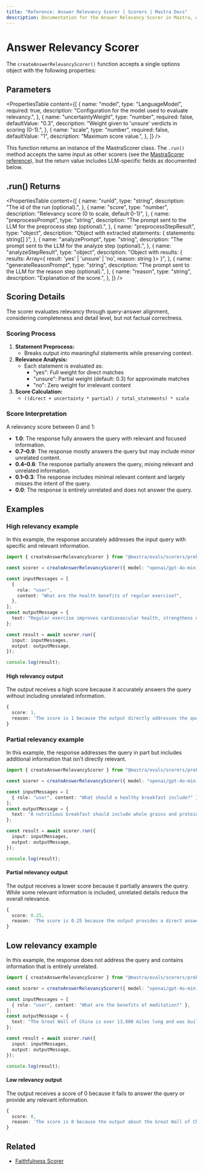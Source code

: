```yaml
---
title: "Reference: Answer Relevancy Scorer | Scorers | Mastra Docs"
description: Documentation for the Answer Relevancy Scorer in Mastra, which evaluates how well LLM outputs address the input query.
---
```


# Answer Relevancy Scorer

The `createAnswerRelevancyScorer()` function accepts a single options object with the following properties:

## Parameters

<PropertiesTable
  content={[
    {
      name: "model",
      type: "LanguageModel",
      required: true,
      description: "Configuration for the model used to evaluate relevancy.",
    },
    {
      name: "uncertaintyWeight",
      type: "number",
      required: false,
      defaultValue: "0.3",
      description: "Weight given to 'unsure' verdicts in scoring (0-1).",
    },
    {
      name: "scale",
      type: "number",
      required: false,
      defaultValue: "1",
      description: "Maximum score value.",
    },
  ]}
/>

This function returns an instance of the MastraScorer class. The `.run()` method accepts the same input as other scorers (see the [MastraScorer reference](./mastra-scorer)), but the return value includes LLM-specific fields as documented below.

## .run() Returns

<PropertiesTable
  content={[
    {
      name: "runId",
      type: "string",
      description: "The id of the run (optional).",
    },
    {
      name: "score",
      type: "number",
      description: "Relevancy score (0 to scale, default 0-1)",
    },
    {
      name: "preprocessPrompt",
      type: "string",
      description:
        "The prompt sent to the LLM for the preprocess step (optional).",
    },
    {
      name: "preprocessStepResult",
      type: "object",
      description: "Object with extracted statements: { statements: string[] }",
    },
    {
      name: "analyzePrompt",
      type: "string",
      description:
        "The prompt sent to the LLM for the analyze step (optional).",
    },
    {
      name: "analyzeStepResult",
      type: "object",
      description:
        "Object with results: { results: Array<{ result: 'yes' | 'unsure' | 'no', reason: string }> }",
    },
    {
      name: "generateReasonPrompt",
      type: "string",
      description: "The prompt sent to the LLM for the reason step (optional).",
    },
    {
      name: "reason",
      type: "string",
      description: "Explanation of the score.",
    },
  ]}
/>

## Scoring Details

The scorer evaluates relevancy through query-answer alignment, considering completeness and detail level, but not factual correctness.

### Scoring Process

1. **Statement Preprocess:**
   - Breaks output into meaningful statements while preserving context.
2. **Relevance Analysis:**
   - Each statement is evaluated as:
     - "yes": Full weight for direct matches
     - "unsure": Partial weight (default: 0.3) for approximate matches
     - "no": Zero weight for irrelevant content
3. **Score Calculation:**
   - `((direct + uncertainty * partial) / total_statements) * scale`

### Score Interpretation

A relevancy score between 0 and 1:

- **1.0**: The response fully answers the query with relevant and focused information.
- **0.7–0.9**: The response mostly answers the query but may include minor unrelated content.
- **0.4–0.6**: The response partially answers the query, mixing relevant and unrelated information.
- **0.1–0.3**: The response includes minimal relevant content and largely misses the intent of the query.
- **0.0**: The response is entirely unrelated and does not answer the query.

## Examples

### High relevancy example

In this example, the response accurately addresses the input query with specific and relevant information.

```typescript title="src/example-high-answer-relevancy.ts" showLineNumbers copy
import { createAnswerRelevancyScorer } from "@mastra/evals/scorers/prebuilt";

const scorer = createAnswerRelevancyScorer({ model: "openai/gpt-4o-mini" });

const inputMessages = [
  {
    role: "user",
    content: "What are the health benefits of regular exercise?",
  },
];
const outputMessage = {
  text: "Regular exercise improves cardiovascular health, strengthens muscles, boosts metabolism, and enhances mental well-being through the release of endorphins.",
};

const result = await scorer.run({
  input: inputMessages,
  output: outputMessage,
});

console.log(result);
```

#### High relevancy output

The output receives a high score because it accurately answers the query without including unrelated information.

```typescript
{
  score: 1,
  reason: 'The score is 1 because the output directly addresses the question by providing multiple explicit health benefits of regular exercise, including improvements in cardiovascular health, muscle strength, metabolism, and mental well-being. Each point is relevant and contributes to a comprehensive understanding of the health benefits.'
}
```

### Partial relevancy example

In this example, the response addresses the query in part but includes additional information that isn’t directly relevant.

```typescript title="src/example-partial-answer-relevancy.ts" showLineNumbers copy
import { createAnswerRelevancyScorer } from "@mastra/evals/scorers/prebuilt";

const scorer = createAnswerRelevancyScorer({ model: "openai/gpt-4o-mini" });

const inputMessages = [
  { role: "user", content: "What should a healthy breakfast include?" },
];
const outputMessage = {
  text: "A nutritious breakfast should include whole grains and protein. However, the timing of your breakfast is just as important - studies show eating within 2 hours of waking optimizes metabolism and energy levels throughout the day.",
};

const result = await scorer.run({
  input: inputMessages,
  output: outputMessage,
});

console.log(result);
```

#### Partial relevancy output

The output receives a lower score because it partially answers the query. While some relevant information is included, unrelated details reduce the overall relevance.

```typescript
{
  score: 0.25,
  reason: 'The score is 0.25 because the output provides a direct answer by mentioning whole grains and protein as components of a healthy breakfast, which is relevant. However, the additional information about the timing of breakfast and its effects on metabolism and energy levels is not directly related to the question, leading to a lower overall relevance score.'
}
```

## Low relevancy example

In this example, the response does not address the query and contains information that is entirely unrelated.

```typescript title="src/example-low-answer-relevancy.ts" showLineNumbers copy
import { createAnswerRelevancyScorer } from "@mastra/evals/scorers/prebuilt";

const scorer = createAnswerRelevancyScorer({ model: "openai/gpt-4o-mini" });

const inputMessages = [
  { role: "user", content: "What are the benefits of meditation?" },
];
const outputMessage = {
  text: "The Great Wall of China is over 13,000 miles long and was built during the Ming Dynasty to protect against invasions.",
};

const result = await scorer.run({
  input: inputMessages,
  output: outputMessage,
});

console.log(result);
```

#### Low relevancy output

The output receives a score of 0 because it fails to answer the query or provide any relevant information.

```typescript
{
  score: 0,
  reason: 'The score is 0 because the output about the Great Wall of China is completely unrelated to the benefits of meditation, providing no relevant information or context that addresses the input question.'
}
```

## Related

- [Faithfulness Scorer](./faithfulness)
